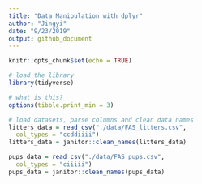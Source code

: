 ```yaml
---
title: "Data Manipulation with dplyr"
author: "Jingyi"
date: "9/23/2019"
output: github_document
---
```



```r
knitr::opts_chunk$set(echo = TRUE)

# load the library
library(tidyverse)

# what is this?
options(tibble.print_min = 3)

# load datasets, parse columns and clean data names
litters_data = read_csv("./data/FAS_litters.csv",
  col_types = "ccddiiii")
litters_data = janitor::clean_names(litters_data)

pups_data = read_csv("./data/FAS_pups.csv",
  col_types = "ciiiii")
pups_data = janitor::clean_names(pups_data)

```